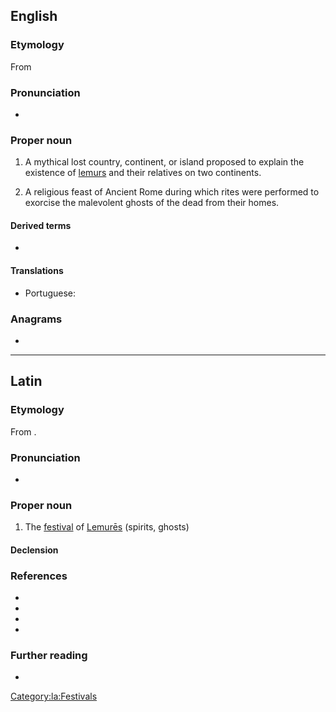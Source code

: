 {{also|Lemúria}}
==English==
{{wikipedia|Lemuria (continent)}}
{{wikipedia|Lemuria (festival)}}

===Etymology===
From {{der|en|la|Lemuria}}

===Pronunciation===
* {{IPA|en|/ləˈmjuːɹi.ə/}}

===Proper noun===
{{en-proper noun}}

# {{lb|en|mythology}} A mythical lost country, continent, or island proposed to explain the existence of [[lemur]]s and their relatives on two continents.
# {{lb|en|historical}} A religious feast of Ancient Rome during which rites were performed to exorcise the malevolent ghosts of the dead from their homes.

====Derived terms====
* {{l|en|Lemurian}}

====Translations====
{{trans-top|hypothetical island in the Indian Ocean}}
* Portuguese: {{t|pt|Lemúria|f}}
{{trans-mid}}
{{trans-bottom}}

===Anagrams===
* {{anagrams|en|a=aeilmru|Rumelia}}

{{c|en|Festivals|Roman Empire}}

----

==Latin==
{{wikipedia|lang=la}}

===Etymology===
From {{m|la|lemures||ghosts of the departed}}.

===Pronunciation===
* {{la-IPA|Lemūria}}

===Proper noun===
{{la-proper noun|((Lemūria<2>,Lemūria<3.pl>))}}

# The [[festival]] of [[lemures#Latin|Lemurēs]] (spirits, ghosts)

====Declension====
{{la-ndecl|((Lemūria<2>,Lemūria<3.pl>))}}

===References===
* {{R:L&S|Lĕmūrĭa|Lemures}}
* {{R:Elementary Lewis}}
* {{R:Gaffiot|Lĕmūrĭa|p=898/3}}
* {{R:OLD|1|Lemūria|1,015/2}}

===Further reading===
* {{pedia|lang=en}}

[[Category:la:Festivals]]
{{C|la|Holidays}}